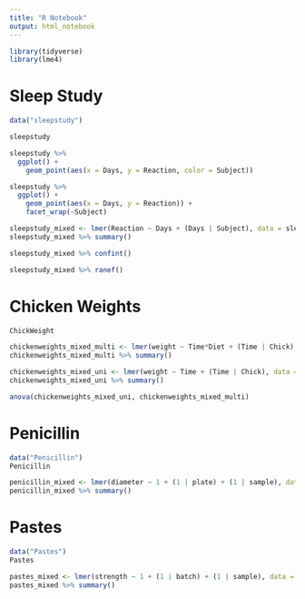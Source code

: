 ```yaml
---
title: "R Notebook"
output: html_notebook
---
```


```r
library(tidyverse)
library(lme4)
```

# Sleep Study

```r
data("sleepstudy")
```

```r
sleepstudy
```

```r
sleepstudy %>%
  ggplot() + 
    geom_point(aes(x = Days, y = Reaction, color = Subject))
```

```r
sleepstudy %>%
  ggplot() + 
    geom_point(aes(x = Days, y = Reaction)) +
    facet_wrap(~Subject)
```

```r
sleepstudy_mixed <- lmer(Reaction ~ Days + (Days | Subject), data = sleepstudy)
sleepstudy_mixed %>% summary()
```

```r
sleepstudy_mixed %>% confint()
```

```r
sleepstudy_mixed %>% ranef()
```
# Chicken Weights

```r
ChickWeight
```

```r
chickenweights_mixed_multi <- lmer(weight ~ Time*Diet + (Time | Chick), data = ChickWeight)
chickenweights_mixed_multi %>% summary()
```

```r
chickenweights_mixed_uni <- lmer(weight ~ Time + (Time | Chick), data = ChickWeight)
chickenweights_mixed_uni %>% summary()
```

```r
anova(chickenweights_mixed_uni, chickenweights_mixed_multi)
```
# Penicillin

```r
data("Penicillin")
Penicillin
```

```r
penicillin_mixed <- lmer(diameter ~ 1 + (1 | plate) + (1 | sample), data = Penicillin)
penicillin_mixed %>% summary()
```

# Pastes

```r
data("Pastes")
Pastes
```

```r
pastes_mixed <- lmer(strength ~ 1 + (1 | batch) + (1 | sample), data = Pastes)
pastes_mixed %>% summary()
```






